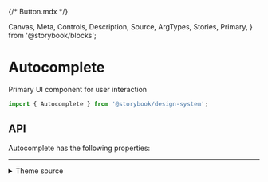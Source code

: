 {/* Button.mdx */}

  Canvas,
  Meta,
  Controls,
  Description,
  Source,
  ArgTypes,
  Stories,
  Primary,
} from '@storybook/blocks';


<Meta of={AutocompleteStories} />

# Autocomplete

Primary UI component for user interaction

```js
import { Autocomplete } from '@storybook/design-system';
```

<Primary />

## API

Autocomplete has the following properties:

<Controls />

<Stories includePrimary={false} />

<hr />

<details>
<summary>Theme source</summary>

<Source dark language='jsx' code={ThemeFile} />
</details>
